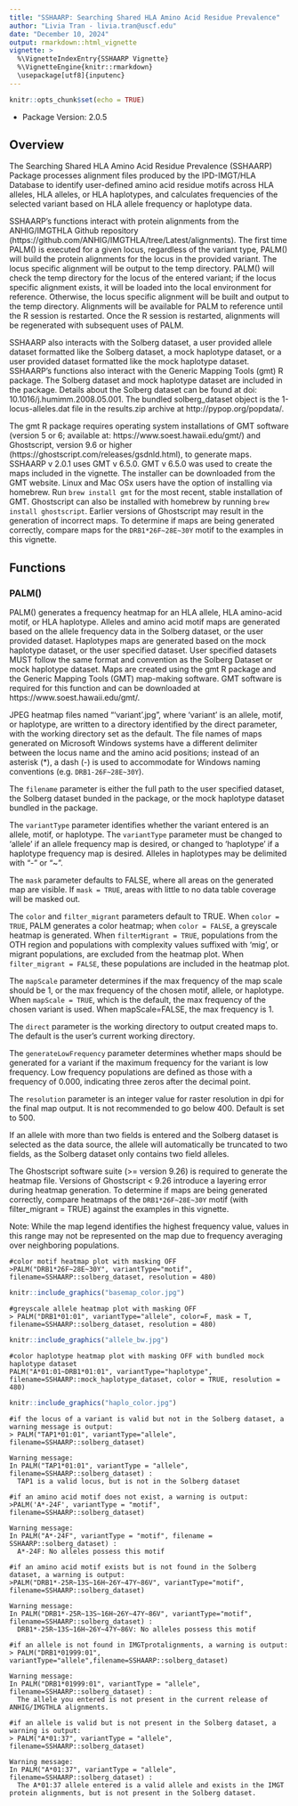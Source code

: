 ```yaml
---
title: "SSHAARP: Searching Shared HLA Amino Acid Residue Prevalence"
author: "Livia Tran - livia.tran@uscf.edu"
date: "December 10, 2024"
output: rmarkdown::html_vignette
vignette: >
  %\VignetteIndexEntry{SSHAARP Vignette}
  %\VignetteEngine{knitr::rmarkdown}
  \usepackage[utf8]{inputenc}
---
```

```r
knitr::opts_chunk$set(echo = TRUE)
```

* Package Version: 2.0.5

## Overview

The Searching Shared HLA Amino Acid Residue Prevalence (SSHAARP) Package processes alignment files produced by the IPD-IMGT/HLA Database to identify user-defined amino acid residue motifs across HLA alleles, HLA alleles, or HLA haplotypes, and calculates frequencies of the selected variant based on HLA allele frequency or haplotype data. 

SSHAARP’s functions interact with protein alignments from the ANHIG/IMGTHLA Github repository (https://github.com/ANHIG/IMGTHLA/tree/Latest/alignments). The first time PALM() is executed for a given locus,
regardless of the variant type, PALM() will build the protein alignments for the locus in the provided variant.
The locus specific alignment will be output to the temp directory. PALM() will check the temp directory for the 
locus of the entered variant; if the locus specific alignment exists, it will be loaded into the local environment
for reference. Otherwise, the locus specific alignment will be built and output to the temp directory. Alignments
will be available for PALM to reference until the R session is restarted. Once the R session is restarted, alignments
will be regenerated with subsequent uses of PALM.

SSHAARP also interacts with the Solberg dataset, a user provided allele dataset formatted like the Solberg dataset, a mock haplotype dataset, or a user provided dataset formatted like the mock haplotype dataset. SSHAARP's functions also interact with the Generic Mapping Tools (gmt) R package. The Solberg dataset and mock haplotype dataset are included in the package. Details about the Solberg dataset can be found at doi: 10.1016/j.humimm.2008.05.001. The bundled solberg_dataset object is the 1-locus-alleles.dat file in the results.zip archive at http://pypop.org/popdata/.

The gmt R package requires operating system installations of GMT software (version 5 or 6; available at: https://www.soest.hawaii.edu/gmt/) and Ghostscript, version 9.6 or higher (https://ghostscript.com/releases/gsdnld.html), to generate maps. SSHAARP v 2.0.1 uses GMT v 6.5.0. GMT v 6.5.0 was used to create the maps included in the vignette. The installer can be downloaded from the GMT website. Linux and Mac OSx users have the option of installing via homebrew. Run `brew install gmt` for the most recent, stable installation of GMT. Ghostscript can also be installed with homebrew by running `brew install ghostscript`. Earlier versions of Ghostscript may result in the generation of incorrect maps. To determine if maps are being generated correctly, compare maps for the `DRB1*26F~28E~30Y` motif to the examples in this vignette.

## Functions

### PALM() 

PALM() generates a frequency heatmap for an HLA allele, HLA amino-acid motif, or HLA haplotype. Alleles and amino acid motif maps are generated based on the allele frequency data in the Solberg dataset, or the user provided dataset. Haplotypes maps are generated based on the mock haplotype dataset, or the user specified dataset. User specified datasets MUST follow the same format and convention as the Solberg Dataset or mock haplotype dataset. Maps are created using the gmt R package and the Generic Mapping Tools (GMT) map-making software. GMT software is required for this function and can be downloaded at https://www.soest.hawaii.edu/gmt/.

JPEG heatmap files named “‘variant’.jpg”, where ‘variant’ is an allele, motif, or haplotype, are written to a directory identified by the direct parameter, with the working directory set as the default. The file names of maps generated on Microsoft Windows systems have a different delimiter between the locus name and the amino acid positions; instead of an asterisk (*), a dash (-) is used to accommodate for Windows naming conventions (e.g. `DRB1-26F~28E~30Y`).

The `filename` parameter is either the full path to the user specified dataset, the Solberg dataset bunded in the package, or the mock haplotype dataset bundled in the package. 

The `variantType` parameter identifies whether the variant entered is an allele, motif, or haplotype. The `variantType` parameter must be changed to 'allele' if an allele frequency map is desired, or changed to 'haplotype' if a haplotype frequency map is desired. Alleles in haplotypes may be delimited with "-" or "~". 

The `mask` parameter defaults to FALSE, where all areas on the generated map are visible. If `mask = TRUE`, areas with little to no data table coverage will be masked out. 

The `color` and `filter_migrant` parameters default to TRUE. When `color = TRUE`, PALM generates a color heatmap; when `color = FALSE`, a greyscale heatmap is generated. When `filterMigrant = TRUE`, populations from the OTH region and populations with complexity values suffixed with ‘mig’, or migrant populations, are excluded from the heatmap plot. When `filter_migrant = FALSE`, these populations are included in the heatmap plot. 

The `mapScale` parameter determines if the max frequency of the map scale should be 1, or the max frequency of the chosen motif, allele, or haplotype. When `mapScale = TRUE`, which is the default, the max frequency of the chosen variant is used. When mapScale=FALSE, the max frequency is 1. 

The `direct` parameter is the working directory to output created maps to. The default is the user's current working directory.

The `generateLowFrequency` parameter determines whether maps should be generated for a variant if the maximum frequency for the variant is low frequency. Low frequency populations are defined as those with a frequency of 0.000, indicating three zeros after the decimal point.

The `resolution` parameter is an integer value for raster resolution in dpi for the final map output. It is not recommended to go below 400. Default is set to 500.

If an allele with more than two fields is entered and the Solberg dataset is selected as the data source, the allele will automatically be truncated to two fields, as the Solberg dataset only contains two field alleles. 

The Ghostscript software suite (>= version 9.26) is required to generate the heatmap file. Versions of Ghostscript < 9.26 introduce a layering error during heatmap generation. To determine if maps are being generated correctly, compare heatmaps of the `DRB1*26F~28E~30Y` motif (with filter_migrant = TRUE) against the examples in this vignette.

Note: While the map legend identifies the highest frequency value, values in this range may not be represented on the map due to frequency averaging over neighboring populations.

```
#color motif heatmap plot with masking OFF
>PALM("DRB1*26F~28E~30Y", variantType="motif", filename=SSHAARP::solberg_dataset, resolution = 480)
```

```r
knitr::include_graphics("basemap_color.jpg")
```

```
#greyscale allele heatmap plot with masking OFF
> PALM("DRB1*01:01", variantType="allele", color=F, mask = T, filename=SSHAARP::solberg_dataset, resolution = 480)
```

```r
knitr::include_graphics("allele_bw.jpg")
```

```
#color haplotype heatmap plot with masking OFF with bundled mock haplotype dataset
PALM("A*01:01~DRB1*01:01", variantType="haplotype", filename=SSHAARP::mock_haplotype_dataset, color = TRUE, resolution = 480)
```

```r
knitr::include_graphics("haplo_color.jpg")
```

```
#if the locus of a variant is valid but not in the Solberg dataset, a warning message is output:
> PALM("TAP1*01:01", variantType="allele", filename=SSHAARP::solberg_dataset)

Warning message:
In PALM("TAP1*01:01", variantType = "allele", filename=SSHAARP::solberg_dataset) :
  TAP1 is a valid locus, but is not in the Solberg dataset

#if an amino acid motif does not exist, a warning is output:
>PALM('A*-24F', variantType = "motif", filename=SSHAARP::solberg_dataset)

Warning message:
In PALM("A*-24F", variantType = "motif", filename = SSHAARP::solberg_dataset) :
  A*-24F: No alleles possess this motif
  
#if an amino acid motif exists but is not found in the Solberg dataset, a warning is output:
>PALM("DRB1*-25R~13S~16H~26Y~47Y~86V", variantType="motif", filename=SSHAARP::solberg_dataset)

Warning message:
In PALM("DRB1*-25R~13S~16H~26Y~47Y~86V", variantType="motif", filename=SSHAARP::solberg_dataset) :
  DRB1*-25R~13S~16H~26Y~47Y~86V: No alleles possess this motif
  
#if an allele is not found in IMGTprotalignments, a warning is output:
> PALM("DRB1*01999:01", variantType="allele",filename=SSHAARP::solberg_dataset)

Warning message:
In PALM("DRB1*01999:01", variantType = "allele", filename=SSHAARP::solberg_dataset) :
  The allele you entered is not present in the current release of ANHIG/IMGTHLA alignments.
  
#if an allele is valid but is not present in the Solberg dataset, a warning is output:
> PALM("A*01:37", variantType = "allele", filename=SSHAARP::solberg_dataset)

Warning message:
In PALM("A*01:37", variantType = "allele", filename=SSHAARP::solberg_dataset) :
  The A*01:37 allele entered is a valid allele and exists in the IMGT protein alignments, but is not present in the Solberg dataset.
  
```

